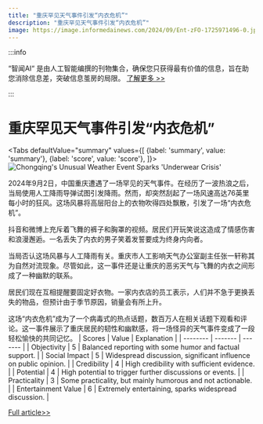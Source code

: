 ```yaml
---
title: "重庆罕见天气事件引发“内衣危机”"
description: "重庆罕见天气事件引发“内衣危机”"
image: https://image.informedainews.com/2024/09/Ent-zFO-1725971496-0.jpg
---
```



:::info

“智闻AI“ 是由人工智能编撰的刊物集合，确保您只获得最有价值的信息，旨在助您消除信息差，突破信息茧房的局限。  [了解更多 >>](/)

:::

# 重庆罕见天气事件引发“内衣危机”


<Tabs
	defaultValue="summary"
	values={[
	{label: 'summary', value: 'summary'},
	{label: 'score', value: 'score'},
]}>
<TabItem value="summary">
<img
  src="https://image.informedainews.com/2024/09/Ent-zFO-1725971496-0.jpg"
  alt="Chongqing's Unusual Weather Event Sparks 'Underwear Crisis'"
/>



2024年9月2日，中国重庆遭遇了一场罕见的天气事件。在经历了一波热浪之后，当局使用人工降雨导弹试图引发降雨。然而，却突然刮起了一场风速高达76英里每小时的狂风。这场风暴将高层阳台上的衣物吹得四处飘散，引发了一场“内衣危机”。

抖音和微博上充斥着飞舞的裤子和胸罩的视频。居民们开玩笑说这造成了情感伤害和浪漫邂逅。一名丢失了内衣的男子笑着发誓要成为终身内向者。

当局否认这场风暴与人工降雨有关。重庆市人工影响天气办公室副主任张一轩称其为自然对流现象。尽管如此，这一事件还是让重庆的恶劣天气与飞舞的内衣之间形成了一种幽默的联系。

居民们现在互相提醒要固定好衣物。一家内衣店的员工表示，人们并不急于更换丢失的物品，但预计由于季节原因，销量会有所上升。

这场“内衣危机”成为了一个病毒式的热点话题，数百万人在相关话题下观看和评论。这一事件展示了重庆居民的韧性和幽默感，将一场怪异的天气事件变成了一段轻松愉快的共同记忆。
</TabItem>
<TabItem value="score">
	| Scores     | Value   | Explanation |
	| -------- | ------- | ------- |
	| Objectivity  | 5    | Balanced reporting with some humor and factual support.    |
	| Social Impact | 5     | Widespread discussion, significant influence on public opinion.    |
	| Credibility    | 4    | High credibility with sufficient evidence.    |
	| Potential    | 4    | High potential to trigger further discussions or events.    |
	| Practicality    | 3    | Some practicality, but mainly humorous and not actionable.    |
	| Entertainment Value    | 6    | Extremely entertaining, sparks widespread discussion.    |
</TabItem>
</Tabs>

[Full article>>](https://www.theguardian.com/world/article/2024/sep/09/chinese-city-underwear-storm-chongqing-heatwave-cloud-seeding)
